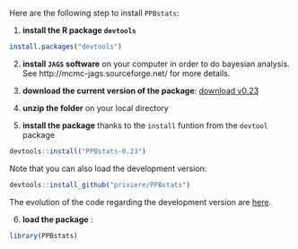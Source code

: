 
Here are the following step to install `PPBstats`:

1. **install the R package `devtools`**
```r
install.packages("devtools")
```

2. **install `JAGS` software** on your computer in order to do bayesian analysis. 
See http://mcmc-jags.sourceforge.net/ for more details.

3. **download the current version of the package**: [download v0.23](https://github.com/priviere/PPBstats/archive/v0.23.zip)

4. **unzip the folder** on your local directory 

5. **install the package** thanks to the `install` funtion from the `devtool` package 
```r
devtools::install("PPBstats-0.23")
```
Note that you can also load the development version:
```r
devtools::install_github("priviere/PPBstats")
```
The evolution of the code regarding the development version are [here](https://github.com/priviere/PPBstats/blob/master/NEWS.md).

6. **load the package** :
```r
library(PPBstats)
```


